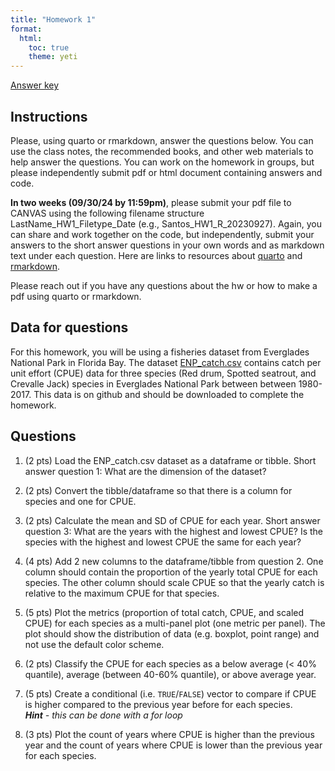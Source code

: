 ```yaml
---
title: "Homework 1"
format: 
  html:
    toc: true
    theme: yeti
---
```

[Answer key](solutions/hw1_key.html)\

## Instructions

Please, using quarto or rmarkdown, answer the questions below. You can use the class notes, the recommended books, and other web materials to help answer the questions. You can work on the homework in groups, but please independently submit pdf or html document containing answers and code.

**In two weeks (09/30/24 by 11:59pm)**, please submit your pdf file to CANVAS using the following filename structure LastName_HW1_Filetype_Date (e.g., Santos_HW1_R_20230927). Again, you can share and work together on the code, but independently, submit your answers to the short answer questions in your own words and as markdown text under each question. Here are links to resources about [quarto](https://r4ds.hadley.nz/quarto) and [rmarkdown](https://rmarkdown.rstudio.com/lesson-1.html).

Please reach out if you have any questions about the hw or how to make a pdf using quarto or rmarkdown.

## Data for questions

For this homework, you will be using a fisheries dataset from Everglades National Park in Florida Bay. The dataset [ENP_catch.csv](https://github.com/SeascapeEcologyLab-workshops/BSC6926-B52_Fall2024/blob/main/data/ENP_catch.csv) contains catch per unit effort (CPUE) data for three species (Red drum, Spotted seatrout, and Crevalle Jack) species in Everglades National Park between between 1980-2017. This data is on github and should be downloaded to complete the homework.

## Questions

1. (2 pts) Load the ENP_catch.csv dataset as a dataframe or tibble. Short answer question 1: What are the dimension of the dataset?\

2. (2 pts) Convert the tibble/dataframe so that there is a column for species and one for CPUE.

3. (2 pts) Calculate the mean and SD of CPUE for each year. Short answer question 3: What are the years with the highest and lowest CPUE? Is the species with the highest and lowest CPUE the same for each year?\

4. (4 pts) Add 2 new columns to the dataframe/tibble from question 2. One column should contain the proportion of the yearly total CPUE for each species. The other column should scale CPUE so that the yearly catch is relative to the maximum CPUE for that species.  \

5. (5 pts) Plot the metrics (proportion of total catch, CPUE, and scaled CPUE) for each species as a multi-panel plot (one metric per panel). The plot should show the distribution of data (e.g. boxplot, point range) and not use the default color scheme.\

6. (2 pts) Classify the CPUE for each species as a below average (< 40% quantile), average (between 40-60% quantile), or above average year.\

7.  (5 pts) Create a conditional (i.e. `TRUE`/`FALSE`) vector to compare if CPUE is higher compared to the previous year before for each species.\
***Hint** - this can be done with a for loop*\

8.  (3 pts) Plot the count of years where CPUE is higher than the previous year and the count of years where CPUE is lower than the previous year for each species.\
